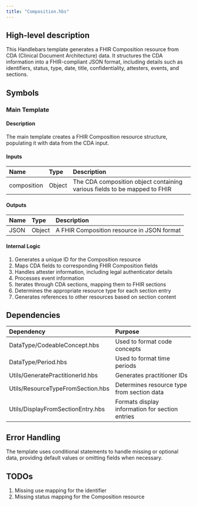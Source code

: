 ```yaml
---
title: "Composition.hbs"
---
```


## High-level description
This Handlebars template generates a FHIR Composition resource from CDA (Clinical Document Architecture) data. It structures the CDA information into a FHIR-compliant JSON format, including details such as identifiers, status, type, date, title, confidentiality, attesters, events, and sections.

## Symbols

### Main Template
#### Description
The main template creates a FHIR Composition resource structure, populating it with data from the CDA input.

#### Inputs
| Name | Type | Description |
|:-----|:-----|:------------|
| composition | Object | The CDA composition object containing various fields to be mapped to FHIR |

#### Outputs
| Name | Type | Description |
|:-----|:-----|:------------|
| JSON | Object | A FHIR Composition resource in JSON format |

#### Internal Logic
1. Generates a unique ID for the Composition resource
2. Maps CDA fields to corresponding FHIR Composition fields
3. Handles attester information, including legal authenticator details
4. Processes event information
5. Iterates through CDA sections, mapping them to FHIR sections
6. Determines the appropriate resource type for each section entry
7. Generates references to other resources based on section content

## Dependencies
| Dependency | Purpose |
|:-----------|:--------|
| DataType/CodeableConcept.hbs | Used to format code concepts |
| DataType/Period.hbs | Used to format time periods |
| Utils/GeneratePractitionerId.hbs | Generates practitioner IDs |
| Utils/ResourceTypeFromSection.hbs | Determines resource type from section data |
| Utils/DisplayFromSectionEntry.hbs | Formats display information for section entries |

## Error Handling
The template uses conditional statements to handle missing or optional data, providing default values or omitting fields when necessary.

## TODOs
1. Missing use mapping for the identifier
2. Missing status mapping for the Composition resource